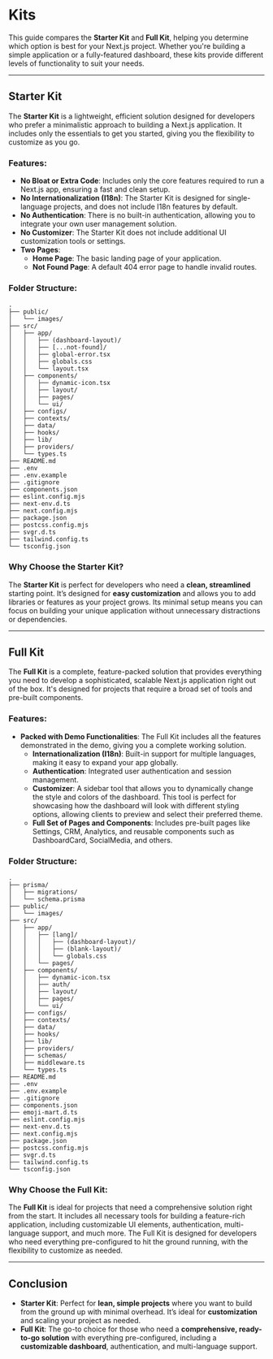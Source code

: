 # Kits

This guide compares the **Starter Kit** and **Full Kit**, helping you determine which option is best for your Next.js project. Whether you're building a simple application or a fully-featured dashboard, these kits provide different levels of functionality to suit your needs.

---

## Starter Kit

The **Starter Kit** is a lightweight, efficient solution designed for developers who prefer a minimalistic approach to building a Next.js application. It includes only the essentials to get you started, giving you the flexibility to customize as you go.

### Features:

- **No Bloat or Extra Code**: Includes only the core features required to run a Next.js app, ensuring a fast and clean setup.
- **No Internationalization (I18n)**: The Starter Kit is designed for single-language projects, and does not include I18n features by default.
- **No Authentication**: There is no built-in authentication, allowing you to integrate your own user management solution.
- **No Customizer**: The Starter Kit does not include additional UI customization tools or settings.
- **Two Pages**:
  - **Home Page**: The basic landing page of your application.
  - **Not Found Page**: A default 404 error page to handle invalid routes.

### Folder Structure:

```plaintext
.
├── public/
│   └── images/
├── src/
│   ├── app/
│   │   ├── (dashboard-layout)/
│   │   ├── [...not-found]/
│   │   ├── global-error.tsx
│   │   ├── globals.css
│   │   └── layout.tsx
│   ├── components/
│   │   ├── dynamic-icon.tsx
│   │   ├── layout/
│   │   ├── pages/
│   │   └── ui/
│   ├── configs/
│   ├── contexts/
│   ├── data/
│   ├── hooks/
│   ├── lib/
│   ├── providers/
│   └── types.ts
├── README.md
├── .env
├── .env.example
├── .gitignore
├── components.json
├── eslint.config.mjs
├── next-env.d.ts
├── next.config.mjs
├── package.json
├── postcss.config.mjs
├── svgr.d.ts
├── tailwind.config.ts
└── tsconfig.json
```

### Why Choose the Starter Kit?

The **Starter Kit** is perfect for developers who need a **clean, streamlined** starting point. It’s designed for **easy customization** and allows you to add libraries or features as your project grows. Its minimal setup means you can focus on building your unique application without unnecessary distractions or dependencies.

---

## **Full Kit**

The **Full Kit** is a complete, feature-packed solution that provides everything you need to develop a sophisticated, scalable Next.js application right out of the box. It's designed for projects that require a broad set of tools and pre-built components.

### Features:

- **Packed with Demo Functionalities**: The Full Kit includes all the features demonstrated in the demo, giving you a complete working solution.
  - **Internationalization (I18n)**: Built-in support for multiple languages, making it easy to expand your app globally.
  - **Authentication**: Integrated user authentication and session management.
  - **Customizer**: A sidebar tool that allows you to dynamically change the style and colors of the dashboard. This tool is perfect for showcasing how the dashboard will look with different styling options, allowing clients to preview and select their preferred theme.
  - **Full Set of Pages and Components**: Includes pre-built pages like Settings, CRM, Analytics, and reusable components such as DashboardCard, SocialMedia, and others.

### Folder Structure:

```plaintext
.
├── prisma/
│   ├── migrations/
│   └── schema.prisma
├── public/
│   └── images/
├── src/
│   ├── app/
│   │   ├── [lang]/
│   │   │   ├── (dashboard-layout)/
│   │   │   ├── (blank-layout)/
│   │   │   └── globals.css
│   │   └── pages/
│   ├── components/
│   │   ├── dynamic-icon.tsx
│   │   ├── auth/
│   │   ├── layout/
│   │   ├── pages/
│   │   └── ui/
│   ├── configs/
│   ├── contexts/
│   ├── data/
│   ├── hooks/
│   ├── lib/
│   ├── providers/
│   ├── schemas/
│   ├── middleware.ts
│   └── types.ts
├── README.md
├── .env
├── .env.example
├── .gitignore
├── components.json
├── emoji-mart.d.ts
├── eslint.config.mjs
├── next-env.d.ts
├── next.config.mjs
├── package.json
├── postcss.config.mjs
├── svgr.d.ts
├── tailwind.config.ts
└── tsconfig.json
```

### Why Choose the Full Kit:

The **Full Kit** is ideal for projects that need a comprehensive solution right from the start. It includes all necessary tools for building a feature-rich application, including customizable UI elements, authentication, multi-language support, and much more. The Full Kit is designed for developers who need everything pre-configured to hit the ground running, with the flexibility to customize as needed.

---

## Conclusion

- **Starter Kit**: Perfect for **lean, simple projects** where you want to build from the ground up with minimal overhead. It’s ideal for **customization** and scaling your project as needed.
- **Full Kit**: The go-to choice for those who need a **comprehensive, ready-to-go solution** with everything pre-configured, including a **customizable dashboard**, authentication, and multi-language support.
